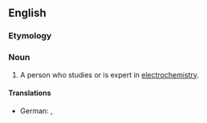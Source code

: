 ==English==

===Etymology===
{{back-form|electrochemistry|lang=en}}

===Noun===
{{en-noun}}

# A person who studies or is expert in [[electrochemistry]].

====Translations====
{{trans-top|person who studies or is expert in electrochemistry}}
* German: {{t|de|Elektrochemiker|m}}, {{t|de|Elektrochemikerin|f}}
{{trans-mid}}
{{trans-bottom}}